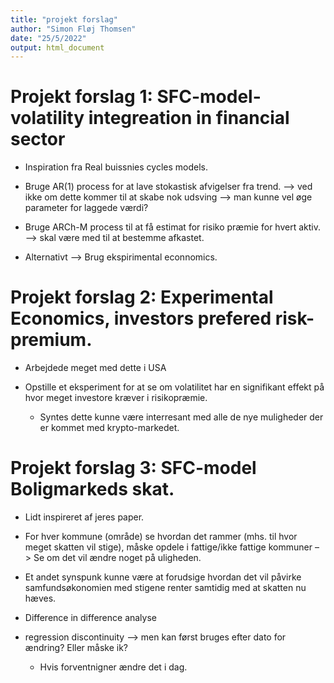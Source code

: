 ```yaml
---
title: "projekt forslag"
author: "Simon Fløj Thomsen"
date: "25/5/2022"
output: html_document
---
```



# Projekt forslag 1: SFC-model- volatility integreation in financial sector 

- Inspiration fra Real buissnies cycles models. 

- Bruge AR(1) process for at lave stokastisk afvigelser fra trend. --> ved ikke om dette kommer til at skabe nok udsving --> man kunne vel øge parameter for laggede værdi?

- Bruge ARCh-M process til at få estimat for risiko præmie for hvert aktiv. --> skal være med til at bestemme afkastet. 

- Alternativt --> Brug ekspirimental econnomics. 


# Projekt forslag 2: Experimental Economics, investors prefered risk-premium. 

- Arbejdede meget med dette i USA

- Opstille et eksperiment for at se om volatilitet har en signifikant effekt på hvor meget investore kræver i risikopræmie. 
  - Syntes dette kunne være interresant med alle de nye muligheder der er kommet med krypto-markedet.  


# Projekt forslag 3: SFC-model Boligmarkeds skat.

- Lidt inspireret af jeres paper. 

- For hver kommune (område) se hvordan det rammer (mhs. til hvor meget skatten vil stige), måske opdele i fattige/ikke fattige kommuner --> Se om det vil ændre noget på uligheden. 

- Et andet synspunk kunne være at forudsige hvordan det vil påvirke samfundsøkonomien med stigene renter samtidig med at skatten nu hæves. 


- Difference in difference analyse

- regression discontinuity --> men kan først bruges efter dato for ændring? Eller måske ik?
   - Hvis forventnigner ændre det i dag. 
